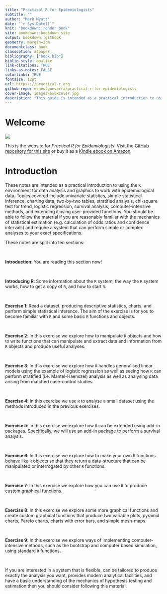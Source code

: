 ```yaml
--- 
title: "Practical R for Epidemiologists"
subtitle: ""
author: "Mark Myatt"
date: "`r Sys.Date()`"
knit: "bookdown::render_book"
site: bookdown::bookdown_site
output: bookdown::gitbook
geometry: margin=2cm
documentclass: book
classoption: a4paper
bibliography: ["book.bib"]
biblio-style: apalike
link-citations: TRUE
links-as-notes: FALSE
colorlinks: TRUE
fontsize: 12pt
url: https\://practical-r.org
github-repo: ernestguevarra/practical-r-for-epidemiologists
cover-image: images/bookcover.jpg
description: "This guide is intended as a practical introduction to using the R environment for data analysis and graphics to work with epidemiological data. Topics covered include univariate statistics, simple statistical inference, charting data, two-by-two tables, stratified analysis, chi-square test for trend, logistic regression, survival analysis, computer-intensive methods, and extending R using user-provided functions. You should be able to follow the material if you are reasonably familiar with the mechanics of statistical estimation (e.g. calculation of odds ratios and confidence intervals) and require a system that can perform simple or complex analyses to your exact specifications. If you are interested in a system that is flexible, can be tailored to produce exactly the analysis you want, provides modern analytical facilities, and have a basic understanding of the mechanics of hypothesis testing and estimation then you should consider purchasing this book."
---
```


# Welcome {-}

![](images/bookcover.jpg)

This is the website for *Practical R for Epidemiologists*. Visit the [GitHub repository for this site](https://github.com/ernestguevarra/practical-r-for-epidemiologists) or buy it as a [Kindle ebook on Amazon](https://www.amazon.co.uk/Practical-R-Epidemiologists-Mark-Myatt-ebook/dp/B00DQATKIE/ref=sr_1_1?ie=UTF8&qid=1524423427&sr=8-1&keywords=practical+r+for+epidemiologists).


# Introduction {-}

These notes are intended as a practical introduction to using the `R` environment for data analysis and graphics to work with epidemiological data. Topics covered include univariate statistics, simple statistical inference, charting data, two-by-two tables, stratified analysis, chi-square test for trend, logistic regression, survival analysis, computer-intensive methods, and extending `R` using user-provided functions. You should be able to follow the material if you are reasonably familiar with the mechanics of statistical estimation (e.g. calculation of odds ratios and confidence intervals) and require a system that can perform simple or complex analyses to your exact specifications.

These notes are split into ten sections:

&nbsp;

**Introduction**: You are reading this section now!

&nbsp;

**Introducing R**: Some information about the `R` system, the way the `R` system works, how to get a copy of `R`, and how to start `R`.

&nbsp;

**Exercise 1**: Read a dataset, producing descriptive statistics, charts, and perform simple statistical inference. The aim of the exercise is for you to become familiar with `R` and some basic `R` functions and objects.

&nbsp;

**Exercise 2**: In this exercise we explore how to manipulate `R` objects and how to write functions that can manipulate and extract data and information from `R` objects and produce useful analyses.

&nbsp;

**Exercise 3**: In this exercise we explore how `R` handles generalised linear models using the example of logistic regression as well as seeing how `R` can perform stratified (i.e. Mantel-Haenszel) analysis as well as analysing data arising from matched case-control studies.

&nbsp;

**Exercise 4**: In this exercise we use `R` to analyse a small dataset using the methods introduced in the previous exercises.

&nbsp;

**Exercise 5**: In this exercise we explore how `R` can be extended using add-in packages. Specifically, we will use an add-in package to perform a survival analysis.

&nbsp;

**Exercise 6**: In this exercise we explore how to make your own `R` functions behave like `R` objects so that they return a data-structure that can be manipulated or interrogated by other `R` functions.

&nbsp;

**Exercise 7**: In this exercise we explore how you can use `R` to produce custom graphical functions.

&nbsp;

**Exercise 8**: In this exercise we explore some more graphical functions and create custom graphical functions that produce two variable plots, pyramid charts, Pareto charts, charts with error bars, and simple mesh-maps.

&nbsp;

**Exercise 9**: In this exercise we explore ways of implementing computer-intensive methods, such as the bootstrap and computer based simulation, using standard `R` functions.

&nbsp;

If you are interested in a system that is flexible, can be tailored to produce exactly the analysis you want, provides modern analytical facilities, and have a basic understanding of the mechanics of hypothesis testing and estimation then you should consider following this material.
